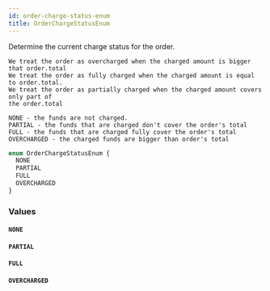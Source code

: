 ```yaml
---
id: order-charge-status-enum
title: OrderChargeStatusEnum
---
```


Determine the current charge status for the order.

    We treat the order as overcharged when the charged amount is bigger that order.total
    We treat the order as fully charged when the charged amount is equal to order.total.
    We treat the order as partially charged when the charged amount covers only part of
    the order.total

    NONE - the funds are not charged.
    PARTIAL - the funds that are charged don't cover the order's total
    FULL - the funds that are charged fully cover the order's total
    OVERCHARGED - the charged funds are bigger than order's total

```graphql
enum OrderChargeStatusEnum {
  NONE
  PARTIAL
  FULL
  OVERCHARGED
}
```

### Values

#### `NONE`

#### `PARTIAL`

#### `FULL`

#### `OVERCHARGED`

